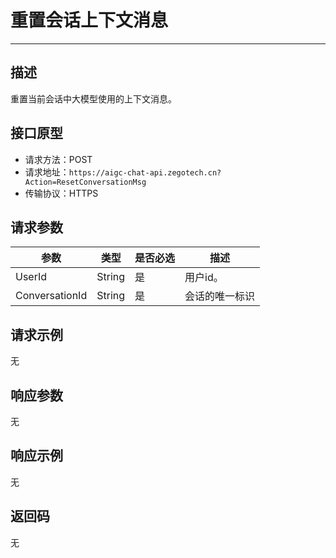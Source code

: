 #  重置会话上下文消息
---

##  描述
重置当前会话中大模型使用的上下文消息。

## 接口原型

- 请求方法：POST
- 请求地址：`https://aigc-chat-api.zegotech.cn?Action=ResetConversationMsg`
- 传输协议：HTTPS

## 请求参数

| 参数 | 类型 | 是否必选 | 描述 |
|------|------|---------|------|
| UserId | String | 是 | 用户id。 |
| ConversationId | String | 是 | 会话的唯一标识 |

## 请求示例

无

## 响应参数

无

## 响应示例

无

## 返回码

无